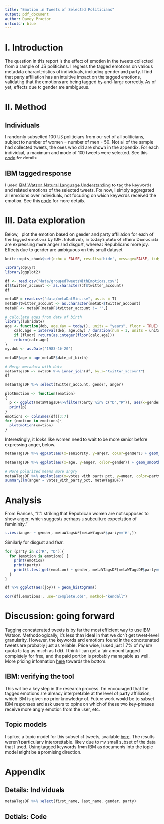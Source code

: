 ```yaml
---
title: "Emotion in Tweets of Selected Politicians"
output: pdf_document
author: Davey Proctor
urlcolor: blue
---
```


# I. Introduction
The question in this report is the effect of emotion in the tweets collected from a sample of US politicians. I regress the tagged emotions on various metadata characteristics of individuals, including gender and party. I find that party affiliation has an intuitive impact on the tagged emotions, validating that the emotions are being tagged by-and-large correctly. As of yet, effects due to gender are ambiguous.

# II. Method

## Individuals
I randomly subsetted $100$ US politicians from our set of all politicians, subject to number of women = number of men = $50$. Not all of the sample had collected tweets, the ones who did are shown in the appendix. For each individual, a maximum and mode of $100$ tweets were selected. See this [code](https://github.com/daveyproctor/Polyspeech/blob/master/extractTweets.ipynb) for details.

## IBM tagged response
I used [IBM Watson Natural Language Understanding](https://www.ibm.com/watson/services/natural-language-understanding/) to tag the keywords and related emotions of the selected tweets. For now, I simply aggregated all emotions over individuals, not focusing on which keywords received the emotion. See this [code](https://github.com/daveyproctor/Polyspeech/blob/master/IBM-feed.ipynb) for more details.

# III. Data exploration
Below, I plot the emotion based on gender and party affiliation for each of the tagged emotions by IBM. Intuitively, in today's state of affairs Democrats are expressing more anger and disgust, whereas Republicans more joy. Effects due to gender are ambiguous on this small dataset.

```r
knitr::opts_chunk$set(echo = FALSE, results='hide', message=FALSE, tidy.opts=list(width.cutoff=80),tidy=TRUE)
```


```r
library(dplyr)
library(ggplot2)
```

```r
df <- read.csv("data/groupedTweetsWithEmotions.csv")
df$twitter_account <- as.character(df$twitter_account)
df
```

```r
metaDF = read.csv("data/metaDatMin.csv", as.is = T)
metaDF$twitter_account <- as.character(metaDF$twitter_account)
metaDF <- metaDF[metaDF$twitter_account != "",]

# calculate ages from date of birth
library(lubridate)
age <- function(dob, age.day = today(), units = "years", floor = TRUE) {
    calc.age = interval(dob, age.day) / duration(num = 1, units = units)
    if (floor) return(as.integer(floor(calc.age)))
    return(calc.age)
}
my.dob <- as.Date('1983-10-20')

metaDF$age = age(metaDF$date_of_birth)
```


```r
# Merge metadata with data
metaWTagsDF <- metaDF %>% inner_join(df, by.x="twitter_account")
df
```

```r
metaWTagsDF %>% select(twitter_account, gender, anger)
```

```r
plotEmotion <- function(emotion)
{
  p <- ggplot(metaWTagsDF%>%filter(party %in% c("D","R")), aes(x=gender,y=get(emotion),fill=party)) + geom_boxplot() + theme(plot.title = element_text(hjust = 0.5)) + xlab("Gender") + ylab(emotion) + ggtitle(paste(emotion, "by party, gender"))
  print(p)
}
emotions <- colnames(df)[3:7]
for (emotion in emotions){
  plotEmotion(emotion)
}
```

Interestingly, it looks like women need to wait to be more senior before expressing anger, below.

```r
metaWTagsDF %>% ggplot(aes(x=seniority, y=anger, color=gender)) + geom_smooth()
```

```r
metaWTagsDF %>% ggplot(aes(x=age, y=anger, color=gender)) + geom_smooth()
```


```r
# More polarized means more angry
metaWTagsDF %>% ggplot(aes(x=votes_with_party_pct, y=anger, color=party)) + geom_smooth()
summary(lm(anger ~ votes_with_party_pct, metaWTagsDF))
```


# Analysis
From Frances, "It's striking that Republican women are not supposed to show anger, which suggests perhaps a subculture expectation of femininity."

```r
t.test(anger ~ gender, metaWTagsDF[metaWTagsDF$party=="R",])
```

Similarly for disgust and fear.
```r
for (party in c("R", "D")){
  for (emotion in emotions) {
    print(emotion)
    print(party)
    print(t.test(get(emotion) ~ gender, metaWTagsDF[metaWTagsDF$party==party,]))
  }
}
```

```r
df %>% ggplot(aes(joy)) + geom_histogram()
```

```r
cor(df[,emotions], use="complete.obs", method="kendall") 
```


# Discussion: going forward
Tagging concatenated tweets is by far the most efficient way to use IBM Watson. Methodologically, it's less than ideal in that we don't get tweet-level granularity. However, the keywords and emotions found in the concatenated tweets are probably just as reliable. Price wise, I used just $1.7$% of my $\textit{lite}$ quota to tag as much as I did. I think I can get a fair amount tagged completely for free, and the paid portion is probably managable as well. More pricing information [here](https://www.ibm.com/watson/services/natural-language-understanding/) towards the bottom.

## IBM: verifying the tool
This will be a key step in the research process. I'm encouraged that the tagged emotions are already interpretable at the level of party affiliation, which IBM is given no prior knowledge of. Future work would be to subset IBM responses and ask users to opine on which of these two key-phrases receive more angry emotion from the user, etc.

## Topic models
I spiked a topic model for this subset of tweets, available [here](https://github.com/daveyproctor/Polyspeech/blob/master/topicModels.ipynb). The results weren't particularly interprettable, likely due to my small subset of the data that I used. Using tagged keywords from IBM as documents into the topic model might be a promising direction.

# Appendix

## Details: Individuals
```r
metaWTagsDF %>% select(first_name, last_name, gender, party)
```

## Detials: Code
```r

```


